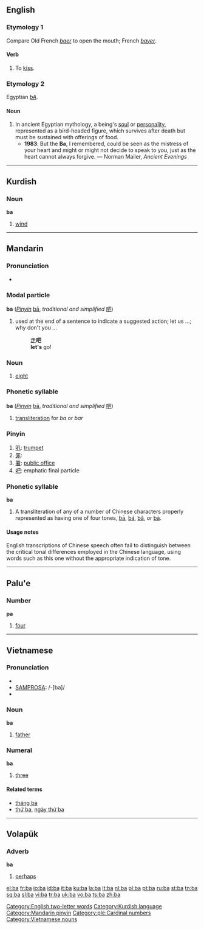 {{see|Appendix:Variations of "ba"}}
{{rfc|Modal particle unknown/invalid header}}
==English==
{{wikipedia}}

===Etymology 1===
Compare Old French ''[[baer]]'' to open the mouth; French ''[[bayer]]''.

====Verb====
{{en-verb}}

# {{intransitive}} {{obsolete}} To [[kiss]].

===Etymology 2===
Egyptian ''[[bA]]''.

====Noun====
{{en-noun}}

# In ancient Egyptian mythology, a being's [[soul]] or [[personality]], represented as a bird-headed figure, which survives after death but must be sustained with offerings of food.
#*'''1983''': But the '''Ba''', I remembered, could be seen as the mistress of your heart and might or might not decide to speak to you, just as the heart cannot always forgive. — Norman Mailer, ''Ancient Evenings''

[[Category:English two-letter words]]

----

==Kurdish==

===Noun===
'''ba''' {{m}}

# [[wind]]

[[Category:Kurdish language]]

----

==Mandarin==

===Pronunciation===
*{{IPA|[ pa ]}}

===Modal particle===
'''ba''' (''[[Pinyin]]'' [[bā]], ''traditional and simplified'' [[吧]])

# used at the end of a sentence to indicate a suggested action; let us ...; why don't you ...
#: [[走]]'''吧'''
#: '''let's''' go!

===Noun===
{{cmn-noun|p|pin=bā|pint=ba1|tas=八}}

# [[eight]]

===Phonetic syllable===
'''ba''' (''[[Pinyin]]'' [[bā]], ''traditional and simplified'' [[吧]])

# [[transliteration]] for ''ba'' or ''bar''

===Pinyin===
{{cmn-alt-pinyin|ba|ba0|ba5}}

# [[叭]]: [[trumpet]]
# [[罞]]:
# [[署]]: [[public office]]
# [[吧]]: emphatic final particle

===Phonetic syllable===
'''ba'''
# A transliteration of any of a number of Chinese characters properly represented as having one of four tones, [[bā]], [[bá]], [[bǎ]], or [[bà]].

====Usage notes====
English transcriptions of Chinese speech often fail to distinguish between the critical tonal differences employed in the Chinese language, using words such as this one without the appropriate indication of tone.

[[Category:Mandarin pinyin]]

----

==Palu'e==

===Number===
'''pa'''

# [[four]]

[[Category:ple:Cardinal numbers]]
----

==Vietnamese==

===Pronunciation===
*{{SAMPA|/ba/}}
*[[SAMPROSA]]: /-[ba]/
*{{IPA|ba˥}}

===Noun===
'''ba'''

# [[father]]

===Numeral===
'''ba'''

# {{cardinal|lang=vi}} [[three]]

====Related terms====
*[[tháng ba]]
*[[thứ ba]], [[ngày thứ ba]]

[[Category:Vietnamese nouns]]

----

==Volapük==

===Adverb===
'''ba'''

# [[perhaps]]

[[el:ba]]
[[fr:ba]]
[[io:ba]]
[[id:ba]]
[[it:ba]]
[[ku:ba]]
[[la:ba]]
[[lt:ba]]
[[nl:ba]]
[[pl:ba]]
[[pt:ba]]
[[ru:ba]]
[[st:ba]]
[[tn:ba]]
[[sq:ba]]
[[sl:ba]]
[[vi:ba]]
[[tr:ba]]
[[uk:ba]]
[[vo:ba]]
[[ts:ba]]
[[zh:ba]]
